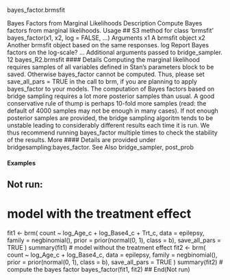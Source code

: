 bayes_factor.brmsfit 

Bayes Factors from Marginal Likelihoods
Description
Compute Bayes factors from marginal likelihoods.
Usage
## S3 method for class 'brmsfit'
bayes_factor(x1, x2, log = FALSE, ...)
Arguments
x1 A brmsfit object
x2 Another brmsfit object based on the same responses.
log Report Bayes factors on the log-scale?
... Additional arguments passed to bridge_sampler.
12 bayes_R2.brmsfit
#### Details
Computing the marginal likelihood requires samples of all variables defined in Stan’s parameters
block to be saved. Otherwise bayes_factor cannot be computed. Thus, please set save_all_pars = TRUE
in the call to brm, if you are planning to apply bayes_factor to your models.
The computation of Bayes factors based on bridge sampling requires a lot more posterior samples
than usual. A good conservative rule of thump is perhaps 10-fold more samples (read: the default
of 4000 samples may not be enough in many cases). If not enough posterior samples are provided,
the bridge sampling algoritm tends to be unstable leading to considerably different results each time
it is run. We thus recommend running bayes_factor multiple times to check the stability of the
results.
More #### Details are provided under bridgesampling:bayes_factor.
See Also
bridge_sampler, post_prob

#### Examples
## Not run:
# model with the treatment effect
fit1 <- brm(
count ~ log_Age_c + log_Base4_c + Trt_c,
data = epilepsy, family = negbinomial(),
prior = prior(normal(0, 1), class = b),
save_all_pars = TRUE
)
summary(fit1)
# model without the treatment effect
fit2 <- brm(
count ~ log_Age_c + log_Base4_c,
data = epilepsy, family = negbinomial(),
prior = prior(normal(0, 1), class = b),
save_all_pars = TRUE
)
summary(fit2)
# compute the bayes factor
bayes_factor(fit1, fit2)
## End(Not run)
